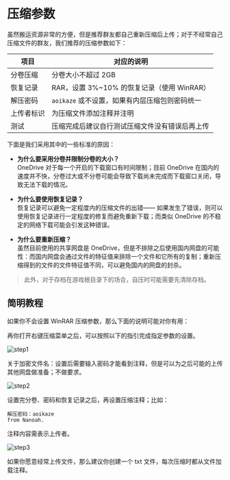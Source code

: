 # 压缩参数

虽然搬运资源非常的方便，但是推荐群友都自己重新压缩后上传；对于不经常自己压缩文件的群友，我们推荐的压缩参数如下：

| 项目       | 对应的说明                             |
| ---------- | -------------------------------------- |
| 分卷压缩   | 分卷大小不超过 2GB                     |
| 恢复记录   | RAR，设置 3%~10% 的恢复记录（使用 WinRAR） |
| 解压密码   | `aoikaze` 或不设置，如果有内层压缩包则密码统一 |
| 上传者标识 | 为压缩文件添加注释并注明               |
| 测试 | 压缩完成后建议自行测试压缩文件没有错误后再上传 |

下面是我们采用其中的一些标准的原因：

- **为什么要采用分卷并限制分卷的大小？**   
  OneDrive 对于每一个开启的下载窗口有时间限制；目前 OneDrive 在国内的速度并不快，分卷过大或不分卷可能会导致下载尚未完成而下载窗口关闭，导致无法下载的情况。

- **为什么要使用恢复记录？**  
  恢复记录可以避免一定程度内的压缩文件的出错—— 如果发生了错误，则可以使用恢复记录进行一定程度的修复而避免重新下载；而类似 OneDrive 的不稳定的网络下载可能会引发这种错误。

- **为什么要重新压缩？**  
  虽然目前使用的共享网盘是 OneDrive，但是不排除之后使用国内网盘的可能性：而国内网盘会通过文件的特征值来排除一个文件和它所有的复制；重新压缩得到的文件的文件特征值不同，可以避免国内的网盘的封杀。

> 此外，对于存档在游戏根目录下的场合，自压时可能需要先清除存档。

## 简明教程

如果你不会设置 WinRAR 压缩参数，那么下面的说明可能对你有用：

再你打开右键压缩菜单之后，可以按照以下的指引完成指定参数的设置。

![step1](/image/post/oneindex/archive1.png)

关于加密文件名：设置后需要输入密码才能看到注释，但是可以为之后可能的上传其他网盘做准备；不做要求。

![step2](/image/post/oneindex/archive2.png)

设置完分卷、密码和恢复记录之后，再设置压缩注释；比如：

```
解压密码：aoikaze
from Nanoah.
```

注释内容需表示上传者。

![step3](/image/post/oneindex/archive3.png)

如果你愿意经常上传文件，那么建议你创建一个 txt 文件，每次压缩时都从文件加载注释。